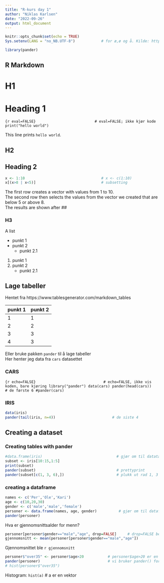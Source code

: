 ---
title: "R-kurs day 1"
author: "Niklas Karlsen"
date: "2022-09-26"
output: html_document
---

```{r setup, include=FALSE}
knitr::opts_chunk$set(echo = TRUE)
Sys.setenv(LANG = "no_NB.UTF-8")            # for æ,ø og å. Kilde: https://stackoverflow.com/questions/16347731/how-to-change-the-locale-of-r

library(pander)

```

## R Markdown

# H1

Heading 1
===============================================================

```{r eval=FALSE}                           # eval=FALSE; ikke kjør kode
print("hello world")
```

This line prints `hello world`.

## H2

Heading 2
---------------------------------------------------------------

```{r}
x <- 1:10                                   # x <- c(1:10)
x[(x>8 | x<5)]                              # subsetting
```

The first row creates a vector with values from 1 to 10.  
The second row then selects the values from the vector we created that are below 5 or above 8.  
The results are shown after ## 

### H3

A list

- punkt 1
- punkt 2
  - punkt 2.1
  
1. punkt 1
2. punkt 2
    - punkt 2.1
    
    
Lage tabeller
-----------------------------------------------------------

Hentet fra https://www.tablesgenerator.com/markdown_tables

| punkt 1  |  punkt 2 |
|---|---|
| 1  |  1 |
| 2  |  2 |
| 3  |  3 |
| 4  |  3 |

Eller bruke pakken `pander` til å lage tabeller  
Her henter jeg data fra `cars` datasettet

### CARS

```{r echo=FALSE}                               # echo=FALSE, ikke vis koden, bare kjøring
library("pander")
data(cars)
pander(head(cars))                              # de første 6
#pander(cars)
```

### IRIS

```{r echo=FALSE}
data(iris)
pander(tail(iris, n=4))                          # de siste 4
```

Creating a dataset
------------------

### Creating tables with pander

```{r}
#data.frame(iris)                                  # gjør om til datatabell (frame)? kan brukes til å sette sammen values til data? 
subset <- iris[10:15,1:5]
print(subset)
pander(subset)                                     # prettyprint
pander(subset[c(1, 3, 6),])                        # plukk ut rad 1, 3 og 6
```

### creating a dataframe

```{r}
names <- c('Per','Ole','Kari')
age <- c(10,20,30)
gender <- c('male','male','female')
personer <- data.frame(names, age, gender)          # gjør om til dataframe (Tabell)
pander(personer)
```

Hva er gjennomsnittsalder for menn?

```{r}
personer[personer$gender=="male","age", drop=FALSE]     # drop=FALSE betyr: ikke gjør om til vektor, behold kolonnestruktur
gjennomsnitt <- mean(personer[personer$gender=="male","age"])
```

Gjennomsnittet ble `r gjennomsnitt`

```{r}
personer$"over35" <- personer$age>20           # personer$age>20 er en booleansk vektor
pander(personer)                               # vi bruker pander() for prettyprint
# hist(personer$"over35")
```

Histogram: `hist(a)`                          # a er en vektor
